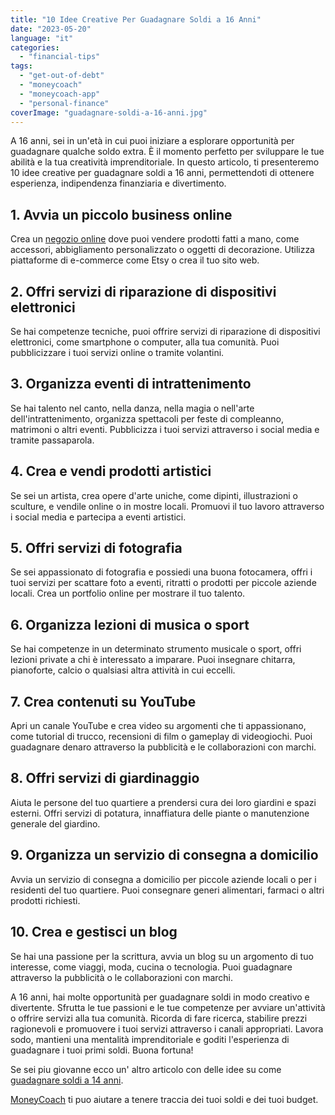 ```yaml
---
title: "10 Idee Creative Per Guadagnare Soldi a 16 Anni"
date: "2023-05-20"
language: "it"
categories: 
  - "financial-tips"
tags: 
  - "get-out-of-debt"
  - "moneycoach"
  - "moneycoach-app"
  - "personal-finance"
coverImage: "guadagnare-soldi-a-16-anni.jpg"
---
```

A 16 anni, sei in un'età in cui puoi iniziare a esplorare opportunità per guadagnare qualche soldo extra. È il momento perfetto per sviluppare le tue abilità e la tua creatività imprenditoriale. In questo articolo, ti presenteremo 10 idee creative per guadagnare soldi a 16 anni, permettendoti di ottenere esperienza, indipendenza finanziaria e divertimento.

## 1\. Avvia un piccolo business online
Crea un [negozio online](/it/blog/come-fare-soldi-online-strategie-efficaci-per-guadagnare-dal-comfort-della-casa) dove puoi vendere prodotti fatti a mano, come accessori, abbigliamento personalizzato o oggetti di decorazione. Utilizza piattaforme di e-commerce come Etsy o crea il tuo sito web.
## 2\. Offri servizi di riparazione di dispositivi elettronici
Se hai competenze tecniche, puoi offrire servizi di riparazione di dispositivi elettronici, come smartphone o computer, alla tua comunità. Puoi pubblicizzare i tuoi servizi online o tramite volantini.
## 3\. Organizza eventi di intrattenimento
Se hai talento nel canto, nella danza, nella magia o nell'arte dell'intrattenimento, organizza spettacoli per feste di compleanno, matrimoni o altri eventi. Pubblicizza i tuoi servizi attraverso i social media e tramite passaparola.
## 4\. Crea e vendi prodotti artistici
Se sei un artista, crea opere d'arte uniche, come dipinti, illustrazioni o sculture, e vendile online o in mostre locali. Promuovi il tuo lavoro attraverso i social media e partecipa a eventi artistici.
## 5\. Offri servizi di fotografia
Se sei appassionato di fotografia e possiedi una buona fotocamera, offri i tuoi servizi per scattare foto a eventi, ritratti o prodotti per piccole aziende locali. Crea un portfolio online per mostrare il tuo talento.
## 6\. Organizza lezioni di musica o sport
Se hai competenze in un determinato strumento musicale o sport, offri lezioni private a chi è interessato a imparare. Puoi insegnare chitarra, pianoforte, calcio o qualsiasi altra attività in cui eccelli.
## 7\. Crea contenuti su YouTube
Apri un canale YouTube e crea video su argomenti che ti appassionano, come tutorial di trucco, recensioni di film o gameplay di videogiochi. Puoi guadagnare denaro attraverso la pubblicità e le collaborazioni con marchi.
## 8\. Offri servizi di giardinaggio
Aiuta le persone del tuo quartiere a prendersi cura dei loro giardini e spazi esterni. Offri servizi di potatura, innaffiatura delle piante o manutenzione generale del giardino.
## 9\. Organizza un servizio di consegna a domicilio
Avvia un servizio di consegna a domicilio per piccole aziende locali o per i residenti del tuo quartiere. Puoi consegnare generi alimentari, farmaci o altri prodotti richiesti.
## 10\. Crea e gestisci un blog
Se hai una passione per la scrittura, avvia un blog su un argomento di tuo interesse, come viaggi, moda, cucina o tecnologia. Puoi guadagnare attraverso la pubblicità o le collaborazioni con marchi.

A 16 anni, hai molte opportunità per guadagnare soldi in modo creativo e divertente. Sfrutta le tue passioni e le tue competenze per avviare un'attività o offrire servizi alla tua comunità. Ricorda di fare ricerca, stabilire prezzi ragionevoli e promuovere i tuoi servizi attraverso i canali appropriati. Lavora sodo, mantieni una mentalità imprenditoriale e goditi l'esperienza di guadagnare i tuoi primi soldi. Buona fortuna!

Se sei piu giovanne ecco un' altro articolo con delle idee su come [guadagnare soldi a 14 anni](/it/blog/9-modi-creativi-per-guadagnare-soldi-a-14-anni).

[MoneyCoach](/) ti puo aiutare a tenere traccia dei tuoi soldi e dei tuoi budget.